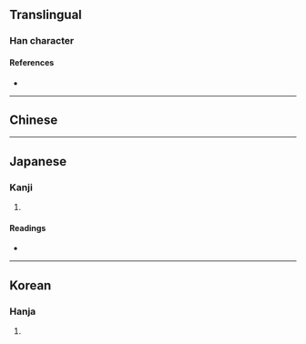 {{character info/new}}
{{also|巽}}
==Translingual==

===Han character===
{{Han char|rn=49|rad=己|as=06|sn=9|four=|canj=RUMC|ids=⿳⿰巳巳一八}}

====References====
* {{Han ref|kx=0327.101|dkj=08759|hdz=20986.100|uh=5DFA|ud=24058}}

----

==Chinese==
{{zh-see|巽|v}}

----

==Japanese==

===Kanji===
{{ja-kanji|grade=|rs=己06}}

# {{defn|lang=ja|sort=己06}}

====Readings====
* {{ja-readings|on=[[そん]] (son)|kun=[[たつみ]] (tatsumi), [[ゆずる]] (yuzuru)}}

----

==Korean==

===Hanja===
{{ko-hanja|hangeul=손|rv=son|mr=son}}

# {{defn|lang=ko|sort=己06}}